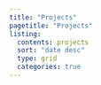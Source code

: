 ```yaml
---
title: "Projects"
pagetitle: "Projects"
listing:
  contents: projects
  sort: "date desc"
  type: grid
  categories: true
---
```

